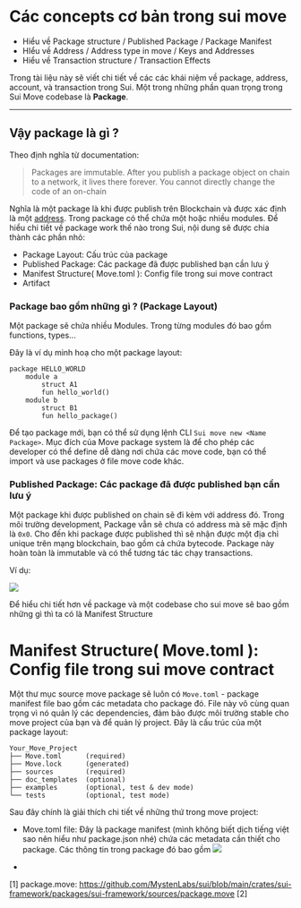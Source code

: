 # Các concepts cơ bản trong sui move
- Hiểu về Package structure / Published Package  / Package Manifest
- HIểu về Address / Address type in move / Keys and Addresses
- Hiểu về Transaction structure  /  Transaction Effects



Trong tài liệu này sẽ viết chi tiết về các các khái niệm về package, address, account, và transaction trong Sui. 
Một trong những phần quan trọng trong Sui Move codebase là **Package**. 

---

## Vậy package là gì ? 

Theo định nghĩa từ documentation: 

> Packages are immutable. After you publish a package object on chain to a network, it lives there forever. You cannot directly change the code of an on-chain

Nghĩa là một package là khi được publish trên Blockchain và được xác định là một [address](https://move-book.com/concepts/address.html). Trong package có thể chứa một hoặc nhiều modules. Để hiểu chi tiết về package work thế nào trong Sui, nội dung sẽ được chia thành các phần nhỏ: 
* Package Layout: Cấu trúc của package 
* Published Package: Các package đã được published bạn cần lưu ý 
* Manifest Structure( Move.toml ):  Config file trong sui move contract 
* Artifact    


### Package bao gồm những gì ? (Package Layout)
Một package sẽ chứa nhiều Modules. Trong từng modules đó bao gồm functions, types... 

Đây là ví dụ minh hoạ cho một package layout: 
```
package HELLO_WORLD
    module a
        struct A1
        fun hello_world()
    module b
        struct B1
        fun hello_package()
```

Để tạo package mới, bạn có thể sử dụng lệnh CLI `Sui move new <Name Package>`. Mục đích của Move package system là để cho phép các developer có thể define dễ dàng nơi chứa các move code, bạn có thể import và use packages ở file move code khác.


### Published Package: Các package đã được published bạn cần lưu ý 

Một package khi được published on chain sẽ đi kèm với address đó. Trong môi trường development, Package vẫn sẽ chưa có address mà sẽ mặc định là `0x0`. Cho đến khi package được published thì sẽ nhận được một địa chỉ unique trên mạng blockchain, bao gồm cả chứa bytecode. Package này hoàn toàn là immutable và có thể tương tác tác chạy transactions. 

Ví dụ: 

![](../assets/Basic_Move_Programming_image/published_package_address.png )


Để hiểu chi tiết hơn về package và một codebase cho sui move sẽ bao gồm những gì thì ta có là Manifest Structure 


# Manifest Structure( Move.toml ):  Config file trong sui move contract 

Một thư mục source move package sẽ luôn có `Move.toml` - package manifest file bao gồm các metadata cho package đó. File này vô cùng quan trọng vì nó quản lý các dependencies, đảm bảo được môi trường stable cho move project của bạn và để quản lý project. Đây là cấu trúc của một package layout: 

```
Your_Move_Project
├── Move.toml      (required)
├── Move.lock      (generated)
├── sources        (required)
├── doc_templates  (optional)
├── examples       (optional, test & dev mode)
└── tests          (optional, test mode)
```

Sau đây chính là giải thích chi tiết về những thứ trong move project: 

* Move.toml file: Đây là package manifest (mình không biết dịch tiếng việt sao nên hiểu như package.json nhé) chứa các metadata cần thiết cho package. Các thông tin trong package đó bao gồm
![](../assets/Basic_Move_Programming_image/Code_movetoml.png)

* 




[1] package.move: https://github.com/MystenLabs/sui/blob/main/crates/sui-framework/packages/sui-framework/sources/package.move
[2] 

